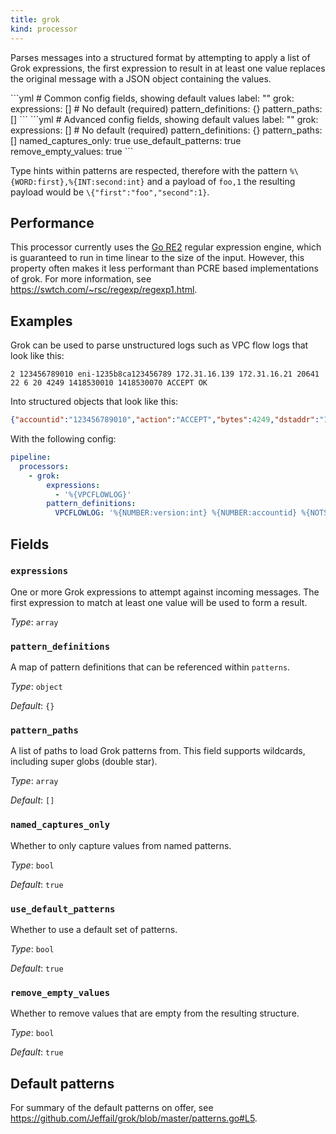 ```yaml
---
title: grok
kind: processor
---
```


Parses messages into a structured format by attempting to apply a list of Grok expressions, the first expression to result in at least one value replaces the original message with a JSON object containing the values.


<Tabs>
<TabItem label="Common">
```yml
# Common config fields, showing default values
label: ""
grok:
  expressions: [] # No default (required)
  pattern_definitions: {}
  pattern_paths: []
```
</TabItem>
<TabItem label="Advanced">
```yml
# Advanced config fields, showing default values
label: ""
grok:
  expressions: [] # No default (required)
  pattern_definitions: {}
  pattern_paths: []
  named_captures_only: true
  use_default_patterns: true
  remove_empty_values: true
```
</TabItem>
</Tabs>

Type hints within patterns are respected, therefore with the pattern `%\{WORD:first},%{INT:second:int}` and a payload of `foo,1` the resulting payload would be `\{"first":"foo","second":1}`.

## Performance

This processor currently uses the [Go RE2](https://golang.org/s/re2syntax) regular expression engine, which is guaranteed to run in time linear to the size of the input. However, this property often makes it less performant than PCRE based implementations of grok. For more information, see https://swtch.com/~rsc/regexp/regexp1.html.

## Examples

<Tabs>
<TabItem label="VPC Flow Logs">

Grok can be used to parse unstructured logs such as VPC flow logs that look like this:

```text
2 123456789010 eni-1235b8ca123456789 172.31.16.139 172.31.16.21 20641 22 6 20 4249 1418530010 1418530070 ACCEPT OK
```

Into structured objects that look like this:

```json
{"accountid":"123456789010","action":"ACCEPT","bytes":4249,"dstaddr":"172.31.16.21","dstport":22,"end":1418530070,"interfaceid":"eni-1235b8ca123456789","logstatus":"OK","packets":20,"protocol":6,"srcaddr":"172.31.16.139","srcport":20641,"start":1418530010,"version":2}
```

With the following config:

```yaml
pipeline:
  processors:
    - grok:
        expressions:
          - '%{VPCFLOWLOG}'
        pattern_definitions:
          VPCFLOWLOG: '%{NUMBER:version:int} %{NUMBER:accountid} %{NOTSPACE:interfaceid} %{NOTSPACE:srcaddr} %{NOTSPACE:dstaddr} %{NOTSPACE:srcport:int} %{NOTSPACE:dstport:int} %{NOTSPACE:protocol:int} %{NOTSPACE:packets:int} %{NOTSPACE:bytes:int} %{NUMBER:start:int} %{NUMBER:end:int} %{NOTSPACE:action} %{NOTSPACE:logstatus}'
```

</TabItem>
</Tabs>

## Fields

### `expressions`

One or more Grok expressions to attempt against incoming messages. The first expression to match at least one value will be used to form a result.


*Type*: `array`


### `pattern_definitions`

A map of pattern definitions that can be referenced within `patterns`.


*Type*: `object`

*Default*: `{}`

### `pattern_paths`

A list of paths to load Grok patterns from. This field supports wildcards, including super globs (double star).


*Type*: `array`

*Default*: `[]`

### `named_captures_only`

Whether to only capture values from named patterns.


*Type*: `bool`

*Default*: `true`

### `use_default_patterns`

Whether to use a  default set of patterns.


*Type*: `bool`

*Default*: `true`

### `remove_empty_values`

Whether to remove values that are empty from the resulting structure.


*Type*: `bool`

*Default*: `true`

## Default patterns

For summary of the default patterns on offer, see https://github.com/Jeffail/grok/blob/master/patterns.go#L5.

